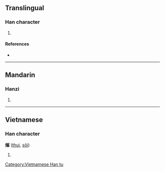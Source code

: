 {{character info/new}}
==Translingual==

===Han character===
{{Han char|rn=86|rad=火|as=11|sn=15|four=|canj=FUOG|ids=⿰火崔}}

# {{defn|Han|sort=火11}}

====References====
* {{Han ref|kx=0680.300|dkj=19341|dj=1092.070|hdz=32229.030|uh=71A3|ud=29091}}

----

==Mandarin==

===Hanzi===
{{cmn-hanzi|pin=[[suī]] ([[sui1]])|wg=sui<sup>1</sup>}}

# {{defn|lang=cmn|sort=火11}}

----

==Vietnamese==

===Han character===
'''熣''' ([[thui]], [[sôi]])

# {{defn|lang=vi}}

[[Category:Vietnamese Han tu]]